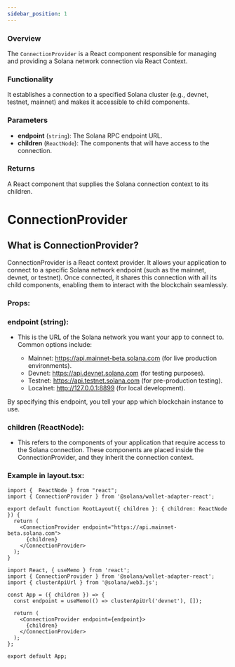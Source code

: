 ```yaml
---
sidebar_position: 1
---
```


### Overview
The `ConnectionProvider` is a React component responsible for managing and providing a Solana network connection via React Context.

### Functionality
It establishes a connection to a specified Solana cluster (e.g., devnet, testnet, mainnet) and makes it accessible to child components.

### Parameters
- **endpoint** (`string`): The Solana RPC endpoint URL.
- **children** (`ReactNode`): The components that will have access to the connection.

### Returns
A React component that supplies the Solana connection context to its children.


# ConnectionProvider

## What is ConnectionProvider?
ConnectionProvider is a React context provider. It allows your application to connect to a specific Solana network endpoint (such as the mainnet, devnet, or testnet). Once connected, it shares this connection with all its child components, enabling them to interact with the blockchain seamlessly.

### Props:
###  endpoint (string):
- This is the URL of the Solana network you want your app to connect to. Common options include:

  - Mainnet: https://api.mainnet-beta.solana.com (for live production environments).
  - Devnet: https://api.devnet.solana.com (for testing purposes).
  - Testnet: https://api.testnet.solana.com (for pre-production testing).
  - Localnet: http://127.0.0.1:8899 (for local development).

By specifying this endpoint, you tell your app which blockchain instance to use.

### children (ReactNode): 
- This refers to the components of your application that require access to the Solana connection. These components are placed inside the ConnectionProvider, and they inherit the connection context.

### **Example in layout.tsx:**
```tsx
import {  ReactNode } from "react";
import { ConnectionProvider } from '@solana/wallet-adapter-react';

export default function RootLayout({ children }: { children: ReactNode }) {
  return (
    <ConnectionProvider endpoint="https://api.mainnet-beta.solana.com">
      {children}
    </ConnectionProvider>
  );
}
```


```tsx
import React, { useMemo } from 'react';
import { ConnectionProvider } from '@solana/wallet-adapter-react';
import { clusterApiUrl } from '@solana/web3.js';

const App = ({ children }) => {
  const endpoint = useMemo(() => clusterApiUrl('devnet'), []);
  
  return (
    <ConnectionProvider endpoint={endpoint}>
      {children}
    </ConnectionProvider>
  );
};

export default App;
```